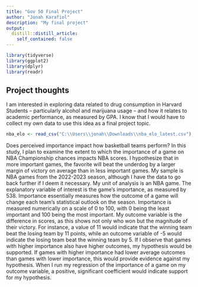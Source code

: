 ```yaml
---
title: "Gov 50 Final Project"
author: "Jonah Karafiol"
description: "My final project"
output:
  distill::distill_article:
    self_contained: false
---
```


```r
library(tidyverse)
library(ggplot2)
library(dplyr)
library(readr)
```

## Project thoughts

I am interested in exploring data related to drug consumption in Harvard Students
-- particularly alcohol and marijuana usage -- and how it relates to academic
performance, as measured by GPA. I know that I would have to collect my own data
to use this idea as a final project topic.

```r
nba_elo <- read_csv("C:\\Users\\jonah\\Downloads\\nba_elo_latest.csv")
```

Does perceived importance impact how basketball teams perform? In this study, I plan to examine the extent to which the importance of a game on NBA Championship chances impacts NBA scores. I hypothesize that in more important games, the favorite will beat the underdog by a larger margin of victory on average than in less important games. My sample is NBA games from the 2022-2023 season, although I have the data to go back further if I deem it necessary. My unit of analysis is an NBA game. The explanatory variable of interest is the game's importance, as measured by 538. Importance essentially measures how the outcome of a game will change each team's statistical outlook on the season. Importance is measured numerically on a scale of 0 to 100, with 0 being the least important and 100 being the most important. My outcome variable is the difference in scores, as this shows not only who won but the magnitude of their victory. For instance, a value of 11 would indicate that the winning team beat the losing team by 11 points, while an outcome variable of -5 would indicate the losing team beat the winning team by 5. If I observe that games with higher importance also have higher outcomes, my hypothesis would be supported. If games with higher importance had lower average outcomes than games with lower importance, this would provide evidence against my hypothesis. When I run my regression of the importance of a game on my outcome variable, a positive, significant coefficient would indicate support for my hypothesis.